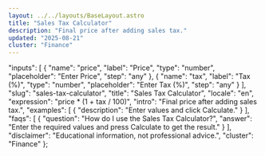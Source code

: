 ```yaml
---
layout: ../../layouts/BaseLayout.astro
title: "Sales Tax Calculator"
description: "Final price after adding sales tax."
updated: "2025-08-21"
cluster: "Finance"
---
```



  "inputs": [
    {
      "name": "price",
      "label": "Price",
      "type": "number",
      "placeholder": "Enter Price",
      "step": "any"
    },
    {
      "name": "tax",
      "label": "Tax (%)",
      "type": "number",
      "placeholder": "Enter Tax (%)",
      "step": "any"
    }
  ],
  "slug": "sales-tax-calculator",
  "title": "Sales Tax Calculator",
  "locale": "en",
  "expression": "price * (1 + tax / 100)",
  "intro": "Final price after adding sales tax.",
  "examples": [
    {
      "description": "Enter values and click Calculate."
    }
  ],
  "faqs": [
    {
      "question": "How do I use the Sales Tax Calculator?",
      "answer": "Enter the required values and press Calculate to get the result."
    }
  ],
  "disclaimer": "Educational information, not professional advice.",
  "cluster": "Finance"
};

<Calculator schema={schema} />

